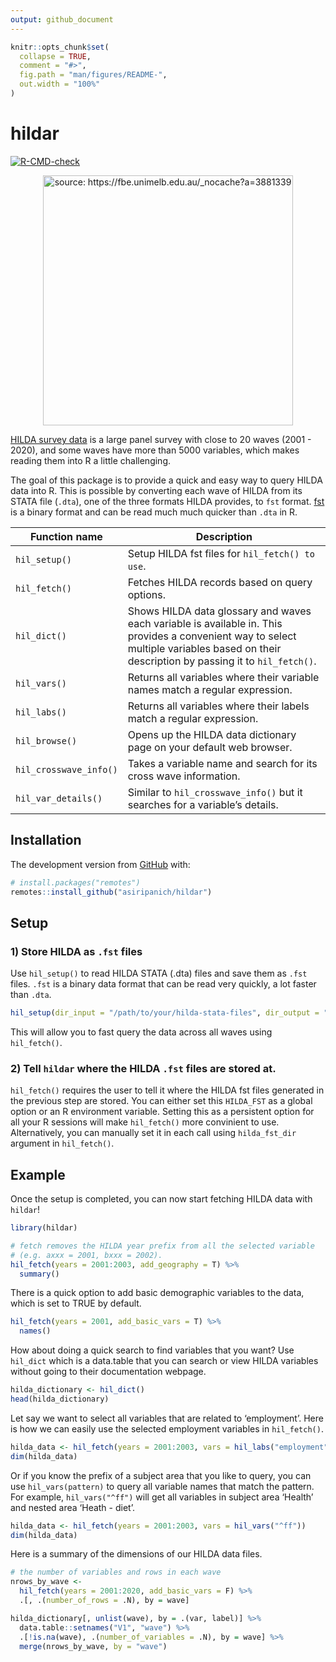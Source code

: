 ```yaml
---
output: github_document
---
```


<!-- README.md is generated from README.Rmd. Please edit that file -->

```r
knitr::opts_chunk$set(
  collapse = TRUE,
  comment = "#>",
  fig.path = "man/figures/README-",
  out.width = "100%"
)
```

# hildar

<!-- badges: start -->

[![R-CMD-check](https://github.com/asiripanich/hildar/workflows/R-CMD-check/badge.svg)](https://github.com/asiripanich/hildar/actions)

<!-- badges: end -->

<p align="center">
<img src="https://fbe.unimelb.edu.au/_nocache?a=3881339" title="source: https://fbe.unimelb.edu.au/_nocache?a=3881339" width="400"/>
</p>

[HILDA survey data](https://melbourneinstitute.unimelb.edu.au/hilda) is a large panel survey with close to 20 waves (2001 - 2020), and some waves have more than 5000 variables, which makes reading them into R a little challenging.

The goal of this package is to provide a quick and easy way to query HILDA data into R. 
This is possible by converting each wave of HILDA from its STATA file (`.dta`), one of the three formats HILDA provides, to `fst` format. [fst](https://github.com/fstpackage/fst) is a binary format and can be read much much quicker than `.dta` in R.

| Function name | Description                                                                                                                                                                               |
|---------------|-------------------------------------------------------------------------------------------------------------------------------------------------------------------------------------------|
| `hil_setup()` | Setup HILDA fst files for `hil_fetch() to use`.                                                                                                                                           |
| `hil_fetch()` | Fetches HILDA records based on query options.                                                                                                                                             |
| `hil_dict()`  | Shows HILDA data glossary and waves each variable is available in. This provides a convenient way to select multiple variables based on their description by passing it to `hil_fetch()`. |
| `hil_vars()`  | Returns all variables where their variable names match a regular expression. |
| `hil_labs()`  | Returns all variables where their labels match a regular expression. |
| `hil_browse()`| Opens up the HILDA data dictionary page on your default web browser. |
| `hil_crosswave_info()`| Takes a variable name and search for its cross wave information. | 
| `hil_var_details()`| Similar to `hil_crosswave_info()` but it searches for a variable's details. |


## Installation

The development version from [GitHub](https://github.com/) with:

``` r
# install.packages("remotes")
remotes::install_github("asiripanich/hildar")
```

## Setup

### 1) Store HILDA as `.fst` files

Use `hil_setup()` to read HILDA STATA (.dta) files and save them as `.fst` files. `.fst` is a binary data format that can be read very quickly, a lot faster than `.dta`.

``` r
hil_setup(dir_input = "/path/to/your/hilda-stata-files", dir_output = "/path/to/save/hilda-fst-files")
```

This will allow you to fast query the data across all waves using `hil_fetch()`.

### 2) Tell `hildar` where the HILDA `.fst` files are stored at.

`hil_fetch()` requires the user to tell it where the HILDA fst files generated in the previous step are stored. You can either set this `HILDA_FST` as a global option or an R environment variable. Setting this as a persistent option for all your R sessions will make `hil_fetch()` more convinient to use. Alternatively, you can manually set it in each call using `hilda_fst_dir` argument in `hil_fetch()`.

## Example

Once the setup is completed, you can now start fetching HILDA data with `hildar`!

```r
library(hildar)

# fetch removes the HILDA year prefix from all the selected variable
# (e.g. axxx = 2001, bxxx = 2002).
hil_fetch(years = 2001:2003, add_geography = T) %>%
  summary()
```

There is a quick option to add basic demographic variables to the data, which is set to TRUE by default.

```r
hil_fetch(years = 2001, add_basic_vars = T) %>%
  names()
```

How about doing a quick search to find variables that you want? Use `hil_dict` which is a data.table that you can search or view HILDA variables without going to their documentation webpage.

```r
hilda_dictionary <- hil_dict()
head(hilda_dictionary)
```

Let say we want to select all variables that are related to 'employment'. Here is how we can easily use the selected employment variables in `hil_fetch()`.

```r
hilda_data <- hil_fetch(years = 2001:2003, vars = hil_labs("employment"))
dim(hilda_data)
```

Or if you know the prefix of a subject area that you like to query, you can use `hil_vars(pattern)` to query all variable names that match the pattern.
For example, `hil_vars("^ff")` will get all variables in subject area 'Health' and nested area 'Heath - diet'.

```r
hilda_data <- hil_fetch(years = 2001:2003, vars = hil_vars("^ff"))
dim(hilda_data)
```

Here is a summary of the dimensions of our HILDA data files.

```r
# the number of variables and rows in each wave
nrows_by_wave <-
  hil_fetch(years = 2001:2020, add_basic_vars = F) %>%
  .[, .(number_of_rows = .N), by = wave]

hilda_dictionary[, unlist(wave), by = .(var, label)] %>%
  data.table::setnames("V1", "wave") %>%
  .[!is.na(wave), .(number_of_variables = .N), by = wave] %>%
  merge(nrows_by_wave, by = "wave")
```
